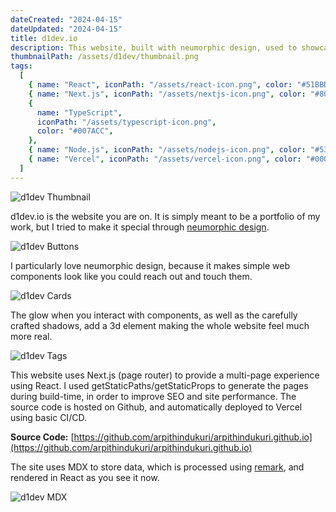 ```yaml
---
dateCreated: "2024-04-15"
dateUpdated: "2024-04-15"
title: d1dev.io
description: This website, built with neumorphic design, used to showcase my work.
thumbnailPath: /assets/d1dev/thumbnail.png
tags:
  [
    { name: "React", iconPath: "/assets/react-icon.png", color: "#51BBD8" },
    { name: "Next.js", iconPath: "/assets/nextjs-icon.png", color: "#808080" },
    {
      name: "TypeScript",
      iconPath: "/assets/typescript-icon.png",
      color: "#007ACC",
    },
    { name: "Node.js", iconPath: "/assets/nodejs-icon.png", color: "#539E43" },
    { name: "Vercel", iconPath: "/assets/vercel-icon.png", color: "#000000" },
  ]
---
```


<img src="/assets/d1dev/thumbnail.png" alt="d1dev Thumbnail" />

d1dev.io is the website you are on. It is simply meant to be a portfolio of my work, but I tried to make it special through [neumorphic design](https://dribbble.com/search/neumorphism).

<img src="/assets/d1dev/image-1.png" alt="d1dev Buttons" />

I particularly love neumorphic design, because it makes simple web components look like you could reach out and touch them.

<img src="/assets/d1dev/image-2.png" alt="d1dev Cards" />

The glow when you interact with components, as well as the carefully crafted shadows, add a 3d element making the whole website feel much more real.

<img src="/assets/d1dev/image-3.png" alt="d1dev Tags" />

This website uses Next.js (page router) to provide a multi-page experience using React.
I used getStaticPaths/getStaticProps to generate the pages during build-time, in order to improve SEO and site performance.
The source code is hosted on Github, and automatically deployed to Vercel using basic CI/CD.

**Source Code:** [https://github.com/arpithindukuri/arpithindukuri.github.io](https://github.com/arpithindukuri/arpithindukuri.github.io)

The site uses MDX to store data, which is processed using [remark](https://remark.js.org/), and rendered in React as you see it now.

<img src="/assets/d1dev/image-4.png" alt="d1dev MDX" />
